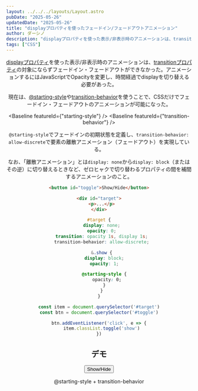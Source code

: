 ```yaml
---
layout: ../../../layouts/Layout.astro
pubDate: "2025-05-26"
updatedDate: "2025-05-26"
title: "displayプロパティを使ったフェードイン/フェードアウトアニメーション"
author: ダーシノ
description: "displayプロパティを使った表示/非表示時のアニメーションは、transitionプロパティの対象にならずフェードイン・フェードアウトができなかった。アニメーションするにはJavaScriptでOpacityを変更し、時間経過でdisplayを切り替える必要があった。現在は、@starting-styleやtransition-behaviorを使うことで、CSSだけでフェードイン・フェードアウトのアニメーションが可能になった。"
tags: ["CSS"]
---
```



<Header {...frontmatter} />

[displayプロパティ](https://developer.mozilla.org/en-US/docs/Web/CSS/display)を使った表示/非表示時のアニメーションは、[transitionプロパティ](https://developer.mozilla.org/en-US/docs/Web/CSS/transition)の対象にならずフェードイン・フェードアウトができなかった。アニメーションするにはJavaScriptでOpacityを変更し、時間経過でdisplayを切り替える必要があった。

現在は、[@starting-style](https://developer.mozilla.org/en-US/docs/Web/CSS/@starting-style)や[transition-behavior](https://developer.mozilla.org/en-US/docs/Web/CSS/transition-behavior)を使うことで、CSSだけでフェードイン・フェードアウトのアニメーションが可能になった。

<Baseline featureId={"starting-style"} />
<Baseline featureId={"transition-behavior"} />

`@starting-style`でフェードインの初期状態を定義し、`transition-behavior: allow-discrete`で要素の離散アニメーション（フェードアウト）を実現している。

なお、「離散アニメーション」とは`display: none`から`display: block`（またはその逆）に切り替えるときなど、ゼロヒャクで切り替わるプロパティの間を補間するアニメーションのこと。

```html
<button id="toggle">Show/Hide</button>

<div id="target">
  <p>...</p>
</div>
```

```css
#target {
  display: none;
  opacity: 0;
  transition: opacity 1s, display 1s;
  transition-behavior: allow-discrete;

  &.show {
    display: block;
    opacity: 1;

    @starting-style {
      opacity: 0;
    }
  }
}
```

```js
const item = document.querySelector('#target')
const btn = document.querySelector('#toggle')

btn.addEventListener('click', e => {
  item.classList.toggle('show')
})
```

## デモ

<section id="demo">
  <button id="toggle">Show/Hide</button>
  <div id="target">
    <p>@starting-style + transition-behavior</p>
  </div>
</section>

<style>{`
#demo {
  #target {
    display: none;
    opacity: 0;
    transition: opacity 1s, display 1s;
    transition-behavior: allow-discrete;

    padding: 1em;
    background-color: #ffb3b3;
    border: 4px solid;
    text-align: center;

    &.show {
      display: block;
      opacity: 1;

      @starting-style {
        opacity: 0;
      }
    }
  }
}
`}</style>

<script>{`
const demo = document.querySelector('#demo')

const item = demo.querySelector('#target')
const btn = demo.querySelector('#toggle')

btn.addEventListener('click', e => {
  item.classList.toggle('show')
})
`}</script>

